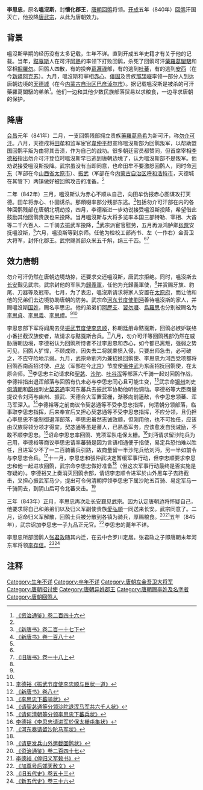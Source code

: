 '''李思忠'''，原名'''嗢沒斯'''，封'''懷化郡王'''，[[唐朝|唐朝]][[回鹘|回鹘]]将领。[[开成|开成]]五年（840年）[[回鹘|回鹘]]汗国灭亡，他投降[[唐武宗|唐武宗]]，从此为唐朝效力。

== 背景 ==
嗢沒斯早期的经历没有太多记载，生年不详。直到开成五年史籍才有关于他的记载。当年，[[黠戛斯|黠戛斯]]人在可汗[[阿熱|阿熱]]的率领下打败回鹘，杀死了回鹘可汗[[藥羅葛闔馺|藥羅葛闔馺]]和宰相[[掘羅勿|掘羅勿]]。回鹘人四散，有的投奔[[葛邏祿|葛邏祿]]部，有的逃到[[吐蕃|吐蕃]]，有的逃到[[安西大都护府|安西]]（在今[[新疆维吾尔自治区|新疆]][[阿克苏地区|阿克苏]]）。九月，嗢沒斯和宰相[[赤心|赤心]]、[[僕固|僕固]]及贵族[[那頡啜|那頡啜]]率领一部分人到达唐朝边境的[[天德城|天德城]]（在今[[内蒙古自治区|内蒙古自治区]][[巴彦淖尔市|巴彦淖尔市]]）。据记载嗢沒斯是被杀的可汗藥羅葛闔馺的弟弟<ref name=ZZTJ246>[[:s:资治通鉴/卷246|《资治通鉴》卷二百四十六]]</ref>。他们一边和其他少数民族部落贸易以求粮食，一边寻求唐朝的保护。

== 降唐 ==
[[会昌_(唐朝)|会昌]]元年（841年）二月，一支回鹘残部拥立贵族[[乌介可汗|藥羅葛烏希]]为新可汗，称[[勿介可汗|勿介可汗]]。八月，天德戍将[[田牟|田牟]]和监军宦官[[韋仲平|韋仲平]]想宣称嗢沒斯部为回鹘叛军，以帮助盟国回鹘平叛为由将其击溃，作为自己的战功。很多朝廷官员都赞同，但首席宰相[[李德裕|李德裕]]指出勿介可汗登位时嗢沒斯早已逃到唐朝边境了，认为嗢沒斯部不是叛军。他劝说接受嗢沒斯投降。武宗虽没有当即同意，也命田牟不要激怒回鹘人，同时命[[河东节度使|河东]]（军部在今[[山西省|山西省]][[太原市|太原市]]）、[[振武军|振武]]（军部在今[[内蒙古自治区|内蒙古自治区]][[呼和浩特市|呼和浩特市]]，天德城在其管下）两镇做好被回鹘攻击的准备。<ref name=ZZTJ246/>

二年（842年）三月，嗢沒斯认为赤心不顺从自己，向田牟伪报赤心图谋攻打天德。田牟将赤心、仆固诱杀。那頡啜率部分残部东逃。<ref name=NBT217>[[:s:新唐书/卷217下|《新唐书》卷二百一十七下]]</ref>包括勿介可汗部在内的各种回鹘残部在唐朝北境劫掠，四月，李德裕进一步劝说接受嗢沒斯投降，希望借此鼓励其他回鹘贵族也来投降。当月嗢沒斯与大将多览率本国三部特勒、宰相、大酋等二千六百人、二千骑去振武军投降，<ref>[[:s:新唐书/卷180|《新唐书》卷一百八十]]</ref>武宗派宦官慰劳，五月再派鸿胪卿[[张贾|张贾]]安抚嗢没斯，<ref name=ZZTJ246/>六月，嗢没斯等到京师。任他为检校工部尚书、左（一作右）金吾卫大将军，封怀化郡王。武宗赐其部众米五千斛，绢三千匹。<ref name=NBT217/><ref name=BT18-1>[[:s:旧唐书/卷18上|《旧唐书》卷一十八上]]</ref>

== 效力唐朝 ==
勿介可汗仍然在唐朝边境劫掠，还要求交还嗢沒斯，唐武宗拒绝。同时，嗢沒斯去[[长安|长安]]觐见武宗。武宗封他的军队为[[归义军|歸義軍]]，任他为充歸義軍使，<ref name=BT18-1/>并赏赐牙旗、豹尾、刀器等及冠带。七月，为了表忠，嗢沒斯请求将家人安置在[[太原府|太原府]]，而让他和他的兄弟们去边境协助唐朝的防务。武宗命[[河东节度使|河东节度使]][[劉沔|劉沔]]善待嗢沒斯的家人，并赐嗢沒斯[[国姓|国姓]]，赐名李思忠。他的弟弟们[[阿歷支|阿歷支]]、[[習勿啜|習勿啜]]、[[烏羅思|烏羅思]]也分别被赐名为[[李思貞|李思貞]]、[[李思義|李思義]]、[[李思禮|李思禮]]。<ref name=ZZTJ246/><ref name=NBT217/>

李思忠部下军将阎禺去见[[振武节度使|振武节度使]][[李忠顺|李忠顺]]，称朝廷册命黠戛斯，回鹘必嫉妒联络小番拦截汉族使者，故请求与黠戛斯合兵。<ref>[[:s:振武节度使李忠顺与臣状一道|李德裕《振武节度使李忠顺与臣状一道》]]</ref>八月，勿介可汗等回鹘残部仍然在威胁唐朝边境，李德裕认为回鹘所恃者不过李思忠和赤心，如今都已离叛，强弱之势可见，回鹘人犷悍，不顾成败，因失去二将就乘愤入侵，只要出师急击，必可破之，不应守险地示弱。九月，武宗命劉沔为兼招换回鹘使、李思忠为河西党项都将回鹘西南面招讨使、[[卢龙|卢龙]]（军部在今[[北京|北京]]）节度使[[張仲武|張仲武]]为东面招抚回鹘使，在太原会师。<ref>[[:s:新唐书/卷8|《新唐书》卷八]]</ref>李思忠主动请求和[[契苾|契苾]]、[[沙陀|沙陀]]、[[吐谷浑|吐谷浑]]等部落六千骑一起对回鹘作战，李德裕指出退浑部落与回鹘有仇未必与李思忠同心且可能生变，<ref>[[:s:李思忠下蕃骑状|《李思忠下蕃骑状》]]</ref>武宗命[[银州|银州]]刺史[[何清朝|何清朝]]和[[蔚州_(北魏)|蔚州]]刺史[[契苾通|契苾通]]率河东蕃兵去振武军协助他听他调动。李德裕等大臣商量提议令刘沔与幽州、振武、天德合大军置营栅，渐移向前逼敌，令李思忠领蕃、浑马军深入。<ref>[[:s:请契苾通等分领沙陀退浑马军共六千人状|《请契苾通等分领沙陀退浑马军共六千人状》]]</ref>李德裕等之前商议令契苾通等不受李思忠指挥，何清朝分领部落，临事取李思忠指挥，后来奉宣后又担心契苾通等不受李思忠指挥，不应分领，且仍担心李思忠不能制御退浑部落，李思忠虽然志诚效顺，但刚用他，也不可独任，应该由汉族将领分领才得宜，契苾通等虽是蕃人，已熟悉军务，应该愈发自我诫励，不敢不顺李思忠。<ref>[[:s:请何清朝等分领李思忠下蕃兵状|《请何清朝等分领李思忠下蕃兵状》]]</ref>诏命李思忠率回鹘、党项军队屯保太栅。<ref>[[:s:李思忠请进军於保太栅屯集状|李德裕《李思忠请进军於保太栅屯集状》]]</ref>刘沔请求留沙陀兵为己用，李德裕等商议李思忠请率蕃骑是因为言语相通便于指使，易定兵恐怕难以胜任，且进军少不了一二百骑蕃兵引路，故商量留一半沙陀兵给刘沔，另一半如前令与李思忠合兵。<ref>[[:s:河东奏请留沙陀马军状|《河东奏请留沙陀马军状》]]</ref>十一月，李思忠和張仲武决定暂缓军事行动，但李忠顺要求李思忠和他一起进攻回鹘，武宗命李思忠做好准备<ref name=ZZTJ246/>（但这次军事行动最终是否实施是存疑的）。李德裕又上奏消灭回鹘余部，请诏李忠顺令进军於山外黑车子去路截击，又担心振武军马少，提出可令何清朝押领李思忠下属沙陀五百骑、易定军马一千骑同去，到阴山后可令北蕃夹击。<ref>[[:s:请更发兵山外邀截回鹘状|《请更发兵山外邀截回鹘状》]]</ref>

三年（843年）正月，李思忠再次赴长安觐见武宗。因为认定唐朝边将怀疑自己，他要求将自己和弟弟们以及归义军副使贵族[[愛弘順|愛弘順]]一同送来长安。武宗同意了。二月，诏命归义军解散，回鹘士兵被分散到各镇为骑兵，厚赐粮食。<ref>[[:s:资治通鉴/卷247|《资治通鉴》卷二百四十七]]</ref><ref>[[:s:停归义军敕书|李德裕《停归义军敕书》]]</ref>五年（845年），武宗诏加李思忠一子九品正元官。<ref>[[:s:加尊号后郊天赦文|《加尊号后郊天赦文》]]</ref>李思忠的薨年不详。

李思忠所部回鹘人[[张君政|张君政]]随其内迁，在云中合罗川定居。张君政之子即唐朝末年河东军将领[[李存信_(武将)|李存信]]。<ref>[[:s:旧五代史/卷53|《旧五代史》卷五十三]]</ref><ref>[[:s:新五代史/卷36|《新五代史》卷三十六]]</ref>

== 注释 ==
{{reflist}}

[[Category:生年不详|Category:生年不详]]
[[Category:卒年不详|Category:卒年不详]]
[[Category:唐朝左金吾卫大将军|Category:唐朝左金吾卫大将军]]
[[Category:唐朝招讨使|Category:唐朝招讨使]]
[[Category:唐朝异姓郡王|Category:唐朝异姓郡王]]
[[Category:唐朝赐李姓及名字者|Category:唐朝赐李姓及名字者]]
[[Category:唐朝回鹘人|Category:唐朝回鹘人]]